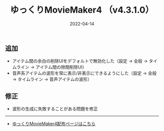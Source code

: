 ﻿---
title: ゆっくりMovieMaker4  （v4.3.1.0）
date: 2022-04-14
tags: [YMM4,お知らせ]
---
## 追加
- アイテム間の余白の削除UIをデフォルトで無効化した（設定 → 全般 → タイムライン → アイテム間の隙間削除UI）
- 音声系アイテムの波形を常に表示/非表示にできるようにした（設定 → 全般 → タイムライン → 音声アイテムの波形）
## 修正
- 波形の生成に失敗することがある問題を修正

---

- [ゆっくりMovieMaker4配布ページはこちら](/ymm4/)